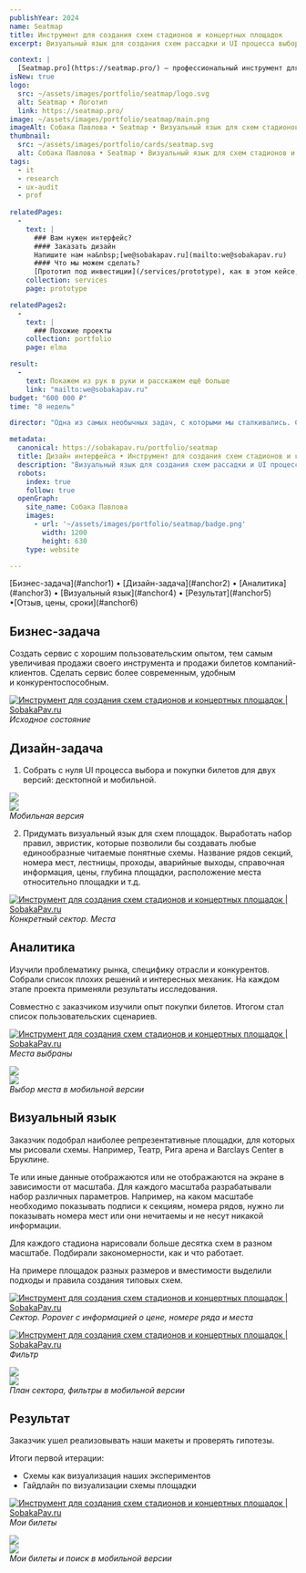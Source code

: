 ```yaml
---
publishYear: 2024
name: Seatmap
title: Инструмент для создания схем стадионов и концертных площадок
excerpt: Визуальный язык для создания схем рассадки и UI процесса выбора и покупки билетов.

context: |
  [Seatmap.pro](https://seatmap.pro/) — профессиональный инструмент для создания планов рассадки различной сложности на стадионах, концертных площадках и аренах. ЦА сервиса — платформы онлайн-бронирования, билетные агенты и площадки для проведения массовых мероприятий.
isNew: true
logo:
  src: ~/assets/images/portfolio/seatmap/logo.svg
  alt: Seatmap • Логотип
  link: https://seatmap.pro/
image: ~/assets/images/portfolio/seatmap/main.png
imageAlt: Собака Павлова • Seatmap • Визуальный язык для схем стадионов и концертных площадок
thumbnail:
  src: ~/assets/images/portfolio/cards/seatmap.svg
  alt: Собака Павлова • Seatmap • Визуальный язык для схем стадионов и концертных площадок
tags:
  - it
  - research
  - ux-audit
  - prof
  
relatedPages:
  -
    text: |
      ### Вам нужен интерфейс?
      #### Заказать дизайн
      Напишите нам на&nbsp;[we@sobakapav.ru](mailto:we@sobakapav.ru) 
      #### Что мы можем сделать?
      [Прототип под инвестиции](/services/prototype), как в этом кейсе, и [многое другое](/services). 
    collection: services
    page: prototype

relatedPages2:
  -
    text: |
      ### Похожие проекты
    collection: portfolio
    page: elma

result:
  -
    text: Покажем из рук в руки и расскажем ещё больше
    link: "mailto:we@sobakapav.ru"
budget: "600 000 ₽"
time: "8 недель"

director: "Одна из самых необычных задач, с которыми мы сталкивались. Сложно. Круто. Нам понравилось."

metadata:
  canonical: https://sobakapav.ru/portfolio/seatmap
  title: Дизайн интерфейса • Инструмент для создания схем стадионов и концертных площадок
  description: "Визуальный язык для создания схем рассадки и UI процесса выбора и покупки билетов."
  robots:
    index: true
    follow: true
  openGraph:
    site_name: Собака Павлова
    images:
      - url: '~/assets/images/portfolio/seatmap/badge.png'
        width: 1200
        height: 630
    type: website

---
```


<TOC>
[Бизнес-задача](#anchor1) • [Дизайн-задача](#anchor2) • [Аналитика](#anchor3) • [Визуальный язык](#anchor4) • [Результат](#anchor5) •[Отзыв, цены, сроки](#anchor6)
</TOC>

## <a name="anchor1" />Бизнес-задача

Создать сервис с хорошим пользовательским опытом, тем самым увеличивая продажи своего инструмента и продажи билетов компаний-клиентов. Сделать сервис более современным, удобным и конкурентоспособным.

<a href="/images/portfolio/seatmap/1.png" target="_blank">![Инструмент для создания схем стадионов и концертных площадок | SobakaPav.ru](~/assets/images/portfolio/seatmap/1.png)</a>
<em>Исходное состояние</em>

## <a name="anchor2" />Дизайн-задача

1. Собрать с нуля UI процесса выбора и покупки билетов для двух версий: десктопной и мобильной.

<div class="flex gap-2 flex-wrap mb-2"> 
  <div class="daisy-mockup-phone">
    <div class="daisy-camera"></div>
    <div class="daisy-display">
      <div class="daisy-artboard daisy-artboard-demo daisy-phone-1 justify-start"><img src="/images/portfolio/seatmap/7.png" class="mt-0 mb-0" /></div>
    </div>
  </div>
  <div class="daisy-mockup-phone">
      <div class="daisy-camera"></div>
      <div class="daisy-display">
        <div class="daisy-artboard daisy-artboard-demo daisy-phone-1 justify-start"><img src="/images/portfolio/seatmap/8.png" class="mt-0 mb-0" /></div>
      </div>
  </div>
</div>
<em>Мобильная версия</em>

2. Придумать визуальный язык для схем площадок. Выработать набор правил, эвристик, которые позволили бы создавать любые единообразные читаемые понятные схемы. Название рядов секций, номера мест, лестницы, проходы, аварийные выходы, справочная информация, цены, глубина площадки, расположение места относительно площадки и т.д. 

<a href="/images/portfolio/seatmap/4.png" target="_blank">![Инструмент для создания схем стадионов и концертных площадок | SobakaPav.ru](~/assets/images/portfolio/seatmap/4.png)</a>
<em>Конкретный сектор. Места</em>

## <a name="anchor3" />Аналитика

Изучили проблематику рынка, специфику отрасли и конкурентов. Собрали список плохих решений и интересных механик. На каждом этапе проекта применяли результаты исследования. 

Совместно с заказчиком изучили опыт покупки билетов. Итогом стал список пользовательских сценариев.

<a href="/images/portfolio/seatmap/5.png" target="_blank">![Инструмент для создания схем стадионов и концертных площадок | SobakaPav.ru](~/assets/images/portfolio/seatmap/5.png)</a>
<em>Места выбраны</em>

<div class="flex gap-2 flex-wrap mb-2"> 
  <div class="daisy-mockup-phone">
    <div class="daisy-camera"></div>
    <div class="daisy-display">
      <div class="daisy-artboard daisy-artboard-demo daisy-phone-1 justify-start"><img src="/images/portfolio/seatmap/11.png" class="mt-0 mb-0" /></div>
    </div>
  </div>
  <div class="daisy-mockup-phone">
      <div class="daisy-camera"></div>
      <div class="daisy-display">
        <div class="daisy-artboard daisy-artboard-demo daisy-phone-1 justify-start"><img src="/images/portfolio/seatmap/12.png" class="mt-0 mb-0" /></div>
      </div>
  </div>
</div>
<em>Выбор места в мобильной версии</em>

## <a name="anchor4" />Визуальный язык

Заказчик подобрал наиболее репрезентативные площадки, для которых мы рисовали схемы. Например, Театр, Рига арена и Barclays Center в Бруклине.

Те или иные данные отображаются или не отображаются на экране в зависимости от масштаба. Для каждого масштаба разрабатывали набор различных параметров. Например, на каком масштабе необходимо показывать подписи к секциям, номера рядов, нужно ли показывать номера мест или они нечитаемы и не несут никакой информации.

Для каждого стадиона нарисовали больше десятка схем в разном масштабе. Подбирали закономерности, как и что работает.

На примере площадок разных размеров и вместимости выделили подходы и правила создания типовых схем.

<a href="/images/portfolio/seatmap/2.png" target="_blank">![Инструмент для создания схем стадионов и концертных площадок | SobakaPav.ru](~/assets/images/portfolio/seatmap/2.png)</a>
<em>Сектор. Popover с информацией о цене, номере ряда и места</em>

<a href="/images/portfolio/seatmap/3.png" target="_blank">![Инструмент для создания схем стадионов и концертных площадок | SobakaPav.ru](~/assets/images/portfolio/seatmap/3.png)</a>
<em>Фильтр</em>

<div class="flex gap-2 flex-wrap mb-2"> 
  <div class="daisy-mockup-phone">
    <div class="daisy-camera"></div>
    <div class="daisy-display">
      <div class="daisy-artboard daisy-artboard-demo daisy-phone-1 justify-start"><img src="/images/portfolio/seatmap/9.png" class="mt-0 mb-0" /></div>
    </div>
  </div>
  <div class="daisy-mockup-phone">
      <div class="daisy-camera"></div>
      <div class="daisy-display">
        <div class="daisy-artboard daisy-artboard-demo daisy-phone-1 justify-start"><img src="/images/portfolio/seatmap/10.png" class="mt-0 mb-0" /></div>
      </div>
  </div>
</div>
<em>План сектора, фильтры в мобильной версии</em> 

## <a name="anchor5" />Результат

Заказчик ушел реализовывать наши макеты и проверять гипотезы. 

Итоги первой итерации: 
- Схемы как визуализация наших экспериментов 
- Гайдлайн по визуализации схемы площадки

<a href="/images/portfolio/seatmap/6.png" target="_blank">![Инструмент для создания схем стадионов и концертных площадок | SobakaPav.ru](~/assets/images/portfolio/seatmap/6.png)</a>
<em>Мои билеты</em>

<div class="flex gap-2 flex-wrap mb-2"> 
  <div class="daisy-mockup-phone">
    <div class="daisy-camera"></div>
    <div class="daisy-display">
      <div class="daisy-artboard daisy-artboard-demo daisy-phone-1 justify-start"><img src="/images/portfolio/seatmap/13.png" class="mt-0 mb-0" /></div>
    </div>
  </div>
  <div class="daisy-mockup-phone">
      <div class="daisy-camera"></div>
      <div class="daisy-display">
        <div class="daisy-artboard daisy-artboard-demo daisy-phone-1 justify-start"><img src="/images/portfolio/seatmap/14.png" class="mt-0 mb-0" /></div>
      </div>
  </div>
</div>
<em>Мои билеты и поиск в мобильной версии</em>

## <a name="anchor6" />


